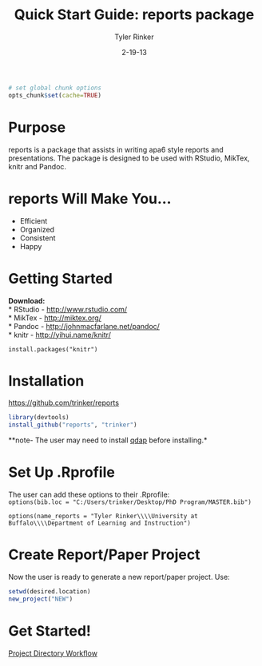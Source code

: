% Quick Start Guide: reports package
% Tyler Rinker
% 2-19-13

```r
# set global chunk options
opts_chunk$set(cache=TRUE)
```

# Purpose
reports is a package that assists in writing apa6 style reports
and presentations.  The package is designed to be used with RStudio,
MikTex, knitr and Pandoc. 

# reports Will Make You...
- Efficient    
- Organized    
- Consistent     
- Happy    

# Getting Started
**Download:**    
* RStudio - [http://www.rstudio.com/](http://www.rstudio.com/)    
* MikTex - [http://miktex.org/](http://miktex.org/)    
* Pandoc - [http://johnmacfarlane.net/pandoc/](http://johnmacfarlane.net/pandoc/)     
* knitr - [http://yihui.name/knitr/](http://yihui.name/knitr/)   

`install.packages("knitr")`


# Installation
[https://github.com/trinker/reports](https://github.com/trinker/reports)    
```r
library(devtools)         
install_github("reports", "trinker") 
```

**note- The user may need to install [qdap](http://cran.r-project.org/web/packages/qdap/index.html) before installing.*

# Set Up .Rprofile
The user can add these options to their .Rprofile:   
`options(bib.loc = "C:/Users/trinker/Desktop/PhD Program/MASTER.bib")` 

`options(name_reports = "Tyler Rinker\\\\University at Buffalo\\\\Department of Learning and Instruction")`    


# Create Report/Paper Project
Now the user is ready to generate a new report/paper project.  Use:    
```r
setwd(desired.location)   
new_project("NEW")
```

# Get Started!

[Project Directory Workflow](https://dl.dropbox.com/u/61803503/report_directory_guide.pdf)
